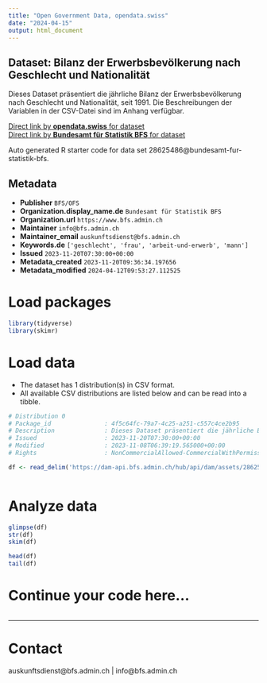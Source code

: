 ```yaml
---
title: "Open Government Data, opendata.swiss"
date: "2024-04-15"
output: html_document
---
```


## Dataset: Bilanz der Erwerbsbevölkerung nach Geschlecht und Nationalität

Dieses Dataset präsentiert die jährliche Bilanz der Erwerbsbevölkerung nach Geschlecht und Nationalität, seit 1991. Die Beschreibungen der Variablen in der CSV-Datei sind im Anhang verfügbar.

[Direct link by **opendata.swiss** for dataset](https://opendata.swiss/de/dataset/bilanz-der-erwerbsbevolkerung-nach-geschlecht-und-nationalitat4)<br>
[Direct link by **Bundesamt für Statistik BFS** for dataset](https://www.bfs.admin.ch/asset/de/ts-x-03.02.00.06.01)

Auto generated R starter code for data set 28625486@bundesamt-fur-statistik-bfs.

## Metadata

- **Publisher** `BFS/OFS`
- **Organization.display_name.de** `Bundesamt für Statistik BFS`
- **Organization.url** `https://www.bfs.admin.ch`
- **Maintainer** `info@bfs.admin.ch`
- **Maintainer_email** `auskunftsdienst@bfs.admin.ch`
- **Keywords.de** `['geschlecht', 'frau', 'arbeit-und-erwerb', 'mann']`
- **Issued** `2023-11-20T07:30:00+00:00`
- **Metadata_created** `2023-11-20T09:36:34.197656`
- **Metadata_modified** `2024-04-12T09:53:27.112525`


# Load packages

```r

library(tidyverse)
library(skimr)

```

# Load data

-   The dataset has 1 distribution(s) in CSV format.
-   All available CSV distributions are listed below and can be read into a tibble.

```r

# Distribution 0
# Package_id               : 4f5c64fc-79a7-4c25-a251-c557c4ce2b95
# Description              : Dieses Dataset präsentiert die jährliche Bilanz der Erwerbsbevölkerung nach Geschlecht und Nationalität, seit 1991. Die Beschreibungen der Variablen in der CSV-Datei sind im Anhang verfügbar.
# Issued                   : 2023-11-20T07:30:00+00:00
# Modified                 : 2023-11-08T06:39:19.565000+00:00
# Rights                   : NonCommercialAllowed-CommercialWithPermission-ReferenceRequired

df <- read_delim('https://dam-api.bfs.admin.ch/hub/api/dam/assets/28625492/master')



```

# Analyze data

```r

glimpse(df)
str(df)
skim(df)

head(df)
tail(df)

```

# Continue your code here...

```r

```

------------------------------------------------------------------------

# Contact

auskunftsdienst@bfs.admin.ch | info@bfs.admin.ch
